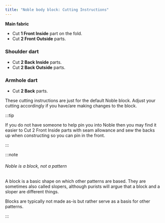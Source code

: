 ```yaml
---
title: "Noble body block: Cutting Instructions"
---
```


**Main fabric**

- Cut **1 Front Inside** part on the fold.
- Cut **2 Front Outside** parts.

### Shoulder dart

- Cut **2 Back Inside** parts.
- Cut **2 Back Outside** parts.

### Armhole dart

- Cut **2 Back** parts.

These cutting instructions are just for the default Noble block. Adjust your cutting accordingly if you have/are making changes to the block.

:::tip


If you do not have someone to help pin you into Noble then you may find it easier to Cut 2 Front Inside parts with seam allowance and sew the backs up when constructing so you can pin in the front.

:::

:::note


###### Noble is a block, not a pattern

A block is a basic shape on which other patterns are based.
They are sometimes also called slopers, although purists will argue that a block and a sloper are different things.

Blocks are typically not made as-is but rather serve as a basis for other patterns.

:::
